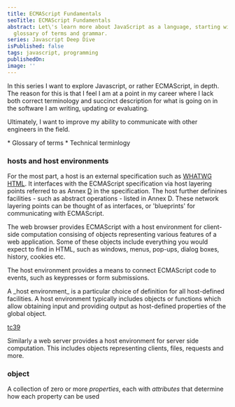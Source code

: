 ```yaml
---
title: ECMAScript Fundamentals
seoTitle: ECMAScript Fundamentals
abstract: Let\'s learn more about JavaScript as a language, starting with a
  glossary of terms and grammar.
series: Javascript Deep Dive
isPublished: false
tags: javascript, programming
publishedOn:
image: ''
---
```


In this series I want to explore Javascript, or rather ECMAScript, in depth.
The reason for this is that I feel I am at a point in my career where I lack
both correct terminology and succinct description for what is going on in the
software I am writing, updating or evaluating.

Ultimately, I want to improve my ability to communicate with other engineers in
the field.

<Callout title="What you will learn" colour="success">
  * Glossary of terms
  * Technical terminlogy 
</Callout>

### hosts and host environments

For the most part, a host is an external specification such as [WHATWG
HTML](https://html.spec.whatwg.org/). It interfaces with the ECMAScript
specification via host layering points referred to as Annex
[D](https://tc39.es/ecma262/multipage/host-layering-points.html#sec-host-layering-points)
in the specification. The host further definines facilities - such as abstract
operations - listed in Annex D. These network layering points can be thought of
as interfaces, or 'blueprints' for communicating with ECMAScript.

The web browser provides ECMAScript with a host environment for client-side
computation consising of objects representing various features of a web
application. Some of these objects include everything you would expect to find
in HTML, such as windows, menus, pop-ups, dialog boxes, history, cookies etc.

The host environment provides a means to connect ECMAScript code to events,
such as keypresses or form submissions.

<Callout title="Host environment" colour="info">
  A _host environment_ is a particular choice of definition for all host-defined
  facilities. A host environment typically includes objects or functions which
  allow obtaining input and providing output as host-defined properties of the
  global object.

  [tc39](https://tc39.es/ecma262/multipage/overview.html#host-environment)
</Callout>

Similarly a web server provides a host environment for server side computation.
This includes objects representing clients, files, requests and more.

### object
A collection of zero or more _properties_, each with _attributes_ that determine how each property can be used


